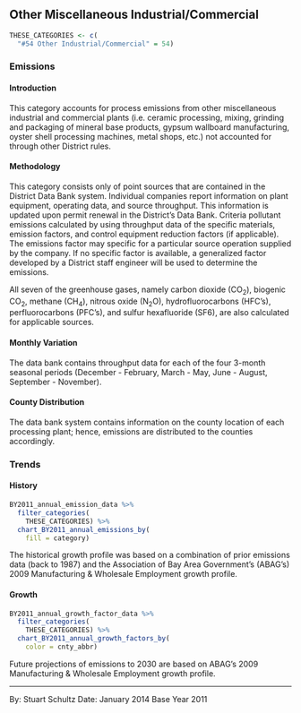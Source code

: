 ## Other Miscellaneous Industrial/Commercial

```r
THESE_CATEGORIES <- c(
  "#54 Other Industrial/Commercial" = 54)
```

### Emissions

#### Introduction {-}

This category accounts for process emissions from other miscellaneous industrial and commercial plants (i.e. ceramic processing, mixing, grinding and packaging of mineral base products, gypsum wallboard manufacturing, oyster shell processing machines, metal shops, etc.) not accounted for through other District rules.

#### Methodology {-}

This category consists only of point sources that are contained in the District Data Bank system. Individual companies report information on plant equipment, operating data, and source throughput. This information is updated upon permit renewal in the District’s Data Bank. Criteria pollutant emissions calculated by using throughput data of the specific materials, emission factors, and control equipment reduction factors (if applicable). The emissions factor may specific for a particular source operation supplied by the company. If no specific factor is available, a generalized factor developed by a District staff engineer will be used to determine the emissions.

All seven of the greenhouse gases, namely carbon dioxide (CO~2~), biogenic CO~2~, methane (CH~4~), nitrous oxide (N~2~O), hydrofluorocarbons (HFC’s), perfluorocarbons (PFC’s), and sulfur hexafluoride (SF6), are also calculated for applicable sources.

#### Monthly Variation {-}

The data bank contains throughput data for each of the four 3-month seasonal periods (December - February, March - May, June - August, September - November).

#### County Distribution {-}

The data bank system contains information on the county location of each processing plant; hence, emissions are distributed to the counties accordingly.

### Trends

#### History {-}

```r
BY2011_annual_emission_data %>%
  filter_categories(
    THESE_CATEGORIES) %>%
  chart_BY2011_annual_emissions_by(
    fill = category) 
```

The historical growth profile was based on a combination of prior emissions data (back to 1987) and the Association of Bay Area Government’s (ABAG’s) 2009 Manufacturing & Wholesale Employment growth profile.

#### Growth {-}

```r
BY2011_annual_growth_factor_data %>%
  filter_categories(
    THESE_CATEGORIES) %>%
  chart_BY2011_annual_growth_factors_by(
    color = cnty_abbr) 
```

Future projections of emissions to 2030 are based on ABAG’s 2009 Manufacturing & Wholesale Employment growth profile.

***

By: Stuart Schultz 
Date: January 2014 
Base Year 2011
